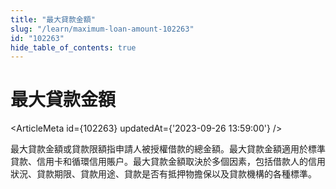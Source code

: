 ```yaml
---
title: "最大貸款金額"
slug: "/learn/maximum-loan-amount-102263"
id: "102263"
hide_table_of_contents: true
---
```



# 最大貸款金額

<ArticleMeta id={102263} updatedAt={'2023-09-26 13:59:00'} />
<div className='border-solid border-b border-t-0 my-4 border-[var(--ifm-color-gray-300)]' />

最大貸款金額或貸款限額指申請人被授權借款的總金額。最大貸款金額適用於標準貸款、信用卡和循環信用賬户。最大貸款金額取決於多個因素，包括借款人的信用狀況、貸款期限、貸款用途、貸款是否有抵押物擔保以及貸款機構的各種標準。

